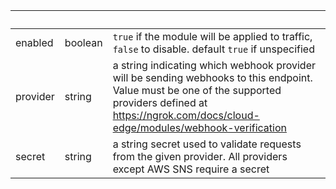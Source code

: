 | &nbsp; | &nbsp; | &nbsp; |
|---|---|---|
| enabled | boolean | `true` if the module will be applied to traffic, `false` to disable. default `true` if unspecified |
| provider | string | a string indicating which webhook provider will be sending webhooks to this endpoint. Value must be one of the supported providers defined at https://ngrok.com/docs/cloud-edge/modules/webhook-verification |
| secret | string | a string secret used to validate requests from the given provider. All providers except AWS SNS require a secret |